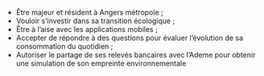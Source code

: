 - Être majeur et résident à Angers métropole ;
- Vouloir s’investir dans sa transition écologique ;
- Être à l’aise avec les applications mobiles ;
- Accepter de répondre à des questions pour évaluer l’évolution de sa consommation du quotidien ;
- Autoriser le partage de ses relevés bancaires avec l’Ademe pour obtenir une simulation de son empreinte environnementale
